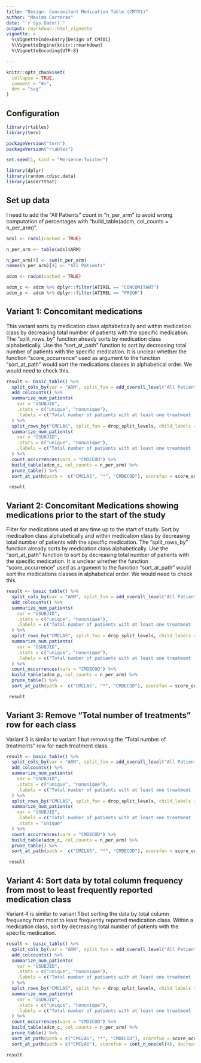 ```yaml
---
title: "Design: Concomitant Medication Table (CMT01)"
author: "Maximo Carreras"
date: "`r Sys.Date()`"
output: rmarkdown::html_vignette
vignette: >
  %\VignetteIndexEntry{Design of CMT01}
  %\VignetteEngine{knitr::rmarkdown}
  %\VignetteEncoding{UTF-8}

---
```


```r
knitr::opts_chunk$set(
  collapse = TRUE,
  comment = "#>",
  dev = "svg"
)
```

## Configuration

```r
library(rtables)
library(tern)

packageVersion("tern")
packageVersion("rtables")

set.seed(1, kind = "Mersenne-Twister")

library(dplyr)
library(random.cdisc.data)
library(assertthat)
```

## Set up data
I need to add the "All Patients" count in "n_per_arm" to avoid wrong computation of percentages
with "build_table(adcm, col_counts = n_per_arm)".


```r

adsl <- radsl(cached = TRUE)

n_per_arm <- table(adsl$ARM)

n_per_arm[4] <- sum(n_per_arm)
names(n_per_arm)[4] <- "All Patients"

adcm <- radcm(cached = TRUE)

adcm_c <- adcm %>% dplyr::filter(ATIREL == "CONCOMITANT")
adcm_p <- adcm %>% dplyr::filter(ATIREL == "PRIOR")
```


## Variant 1: Concomitant medications
This variant sorts by medication class alphabetically and within medication class by decreasing total number of patients with the specific medication. The "split_rows_by" function already sorts by medication class alphabetically. Use the "sort_at_path" function to sort by decreasing total number of patients with the specific medication. It is unclear whether the function "score_occurrence" used as argument to the function "sort_at_path" would sort the medications classes in alphabetical order. We would need to check this.

```r
result <- basic_table() %>%
  split_cols_by(var = "ARM", split_fun = add_overall_level("All Patients", first = FALSE)) %>%
  add_colcounts() %>%
  summarize_num_patients(
    var = "USUBJID",
    .stats = c("unique", "nonunique"),
    .labels = c("Total number of patients with at least one treatment (%)", "Total number of treatments")
  ) %>%
  split_rows_by("CMCLAS", split_fun = drop_split_levels, child_labels = "visible", nested = FALSE) %>%
  summarize_num_patients(
    var = "USUBJID",
    .stats = c("unique", "nonunique"),
    .labels = c("Total number of patients with at least one treatment (%)", "Total number of treatments")
  ) %>%
  count_occurrences(vars = "CMDECOD") %>%
  build_table(adcm_c, col_counts = n_per_arm) %>%
  prune_table() %>%
  sort_at_path(path =  c("CMCLAS", "*", "CMDECOD"), scorefun = score_occurrences)

 result
```



## Variant 2: Concomitant Medications showing medications prior to the start of the study
Filter for medications used at any time up to the start of study.
Sort by medication class alphabetically and within medication class by decreasing total number of patients with the specific medication. The "split_rows_by" function already sorts by medication class alphabetically. Use the "sort_at_path" function to sort by decreasing total number of patients with the specific medication. It is unclear whether the function "score_occurrence" used as argument to the function "sort_at_path" would sort the medications classes in alphabetical order. We would need to check this.

```r

result <- basic_table() %>%
  split_cols_by(var = "ARM", split_fun = add_overall_level("All Patients", first = FALSE)) %>%
  add_colcounts() %>%
  summarize_num_patients(
    var = "USUBJID",
    .stats = c("unique", "nonunique"),
    .labels = c("Total number of patients with at least one treatment (%)", "Total number of treatments")
  ) %>%
  split_rows_by("CMCLAS", split_fun = drop_split_levels, child_labels = "visible", nested = FALSE) %>%
  summarize_num_patients(
    var = "USUBJID",
    .stats = c("unique", "nonunique"),
    .labels = c("Total number of patients with at least one treatment (%)", "Total number of treatments")
  ) %>%
  count_occurrences(vars = "CMDECOD") %>%
  build_table(adcm_p, col_counts = n_per_arm) %>%
  prune_table() %>%
  sort_at_path(path =  c("CMCLAS", "*", "CMDECOD"), scorefun = score_occurrences)

 result
```


## Variant 3: Remove "Total number of treatments" row for each class

Variant 3 is similar to variant 1 but removing the "Total number of treatments" row for each treatment class.

```r
result <- basic_table() %>%
  split_cols_by(var = "ARM", split_fun = add_overall_level("All Patients", first = FALSE)) %>%
  add_colcounts() %>%
  summarize_num_patients(
    var = "USUBJID",
    .stats = c("unique", "nonunique"),
    .labels = c("Total number of patients with at least one treatment (%)", "Total number of treatments")
  ) %>%
  split_rows_by("CMCLAS", split_fun = drop_split_levels, child_labels = "visible", nested = FALSE) %>%
  summarize_num_patients(
    var = "USUBJID",
    .labels = c("Total number of patients with at least one treatment (%)"),
    .stats = "unique"
  ) %>%
  count_occurrences(vars = "CMDECOD") %>%
  build_table(adcm_c, col_counts = n_per_arm) %>%
  prune_table() %>%
  sort_at_path(path =  c("CMCLAS", "*", "CMDECOD"), scorefun = score_occurrences)

 result
```



## Variant 4: Sort data by total column frequency from most to least frequently reported medication class
Variant 4 is similar to variant 1 but sorting the data by total column frequency from most to least frequently reported medication class.  Within a medication class, sort by decreasing total number of patients with the specific medication.

```r

result <- basic_table() %>%
  split_cols_by(var = "ARM", split_fun = add_overall_level("All Patients", first = FALSE)) %>%
  add_colcounts() %>%
  summarize_num_patients(
    var = "USUBJID",
    .stats = c("unique", "nonunique"),
    .labels = c("Total number of patients with at least one treatment (%)", "Total number of treatments")
  ) %>%
  split_rows_by("CMCLAS", split_fun = drop_split_levels, child_labels = "visible", nested = FALSE) %>%
  summarize_num_patients(
    var = "USUBJID",
    .stats = c("unique", "nonunique"),
    .labels = c("Total number of patients with at least one treatment (%)", "Total number of treatments")
  ) %>%
  count_occurrences(vars = "CMDECOD") %>%
  build_table(adcm_c, col_counts = n_per_arm) %>%
  prune_table() %>%
  sort_at_path(path = c("CMCLAS", "*", "CMDECOD"), scorefun = score_occurrences, decreasing = TRUE) %>%
  sort_at_path(path = c("CMCLAS"), scorefun = cont_n_onecol(4), decreasing = TRUE)

result
```
